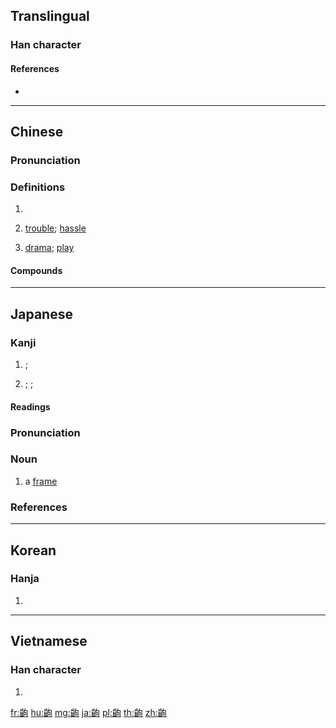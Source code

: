 {{character info/new}}
{{also|出}}
==Translingual==

===Han character===
{{Han char|rn=211|rad=齒|as=05|sn=20|four=27720|canj=YUPR|ids=⿰齒句}}

====References====
* {{Han ref|kx=1533.281|dkj=48638|dj=2071.370|hdz=74791.090|uh=9F63|ud=40803|bh=C4D5|bd=50389}}

----

==Chinese==
{{zh-forms|s=出}}

===Pronunciation===
{{zh-pron
|m=chū
|c=ceot1
|h=pfs=chhut
|mn=chhut
|cat=cls,n
}}

===Definitions===
{{zh-hanzi}}

# {{zh-classifier|plays|cat=y|t=[[act]]; [[stanza]]; [[time]], [[occasion]]}}
# {{lb|zh|colloquial}} [[trouble]]; [[hassle]]
# {{lb|zh|Min Nan}} [[drama]]; [[play]]

====Compounds====
{{zh-der|齣兒|齣子}}

----

==Japanese==

===Kanji===
{{ja-kanji|grade=|rs=齒05}}

# {{l|en|act}}; {{l|en|scene}}
# {{l|en|section}}; {{l|en|passage}}; {{l|en|paragraph}}

====Readings====
{{ja-readings|goon=[[すち]] (suchi)|kanon=[[しゅつ]] (shutsu)|on=[[せつ]] (setsu)|kun=[[くぎり]] (kugiri), [[こま]] (koma)}}

{{ja-kanjitab|こま|yomi=k}}

===Pronunciation===
{{ja-pron|yomi=k|こま|acc=0|acc_ref=DJR|acc2=1|acc2_ref=DJR}}

===Noun===
{{ja-noun|こま|コマ}}

# {{lb|ja|film|animation|manga|sort=こま}} a [[frame]]

===References===
<references/>

----

==Korean==

===Hanja===
{{ko-hanja|hangeul=척|eumhun=|rv=cheok|mr=ch'ŏk|y=chek}}

# {{defn|lang=ko|sort=齒05}}

----

==Vietnamese==

===Han character===
{{vi-hantu|[[xuất]]|rs=齒05}}

# {{defn|lang=vi|sort=齒05}}

[[fr:齣]]
[[hu:齣]]
[[mg:齣]]
[[ja:齣]]
[[pl:齣]]
[[th:齣]]
[[zh:齣]]